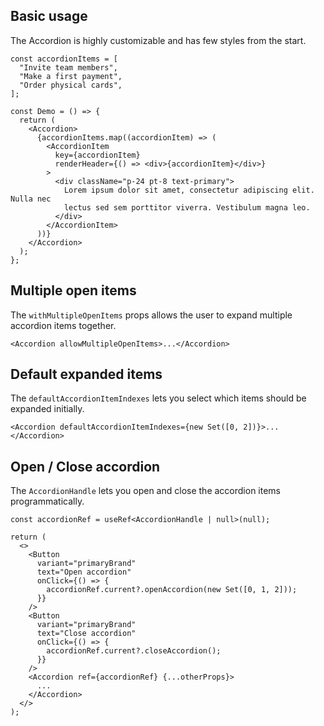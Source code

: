 
## Basic usage

The Accordion is highly customizable and has few styles from the start.

<Preview className="body-m">
  <DemoAccordion />
</Preview>

```tsx sandbox
const accordionItems = [
  "Invite team members",
  "Make a first payment",
  "Order physical cards",
];

const Demo = () => {
  return (
    <Accordion>
      {accordionItems.map((accordionItem) => (
        <AccordionItem
          key={accordionItem}
          renderHeader={() => <div>{accordionItem}</div>}
        >
          <div className="p-24 pt-8 text-primary">
            Lorem ipsum dolor sit amet, consectetur adipiscing elit. Nulla nec
            lectus sed sem porttitor viverra. Vestibulum magna leo.
          </div>
        </AccordionItem>
      ))}
    </Accordion>
  );
};
```

## Multiple open items

The `withMultipleOpenItems` props allows the user to expand multiple accordion items together.

<Preview className="body-m">
  <DemoAccordion withMultipleOpenItems />
</Preview>

```tsx
<Accordion allowMultipleOpenItems>...</Accordion>
```

## Default expanded items

The `defaultAccordionItemIndexes` lets you select which items should be expanded initially.

<Preview className="body-m">
  <DemoAccordion withDefaultOpenItems />
</Preview>

```tsx
<Accordion defaultAccordionItemIndexes={new Set([0, 2])}>...</Accordion>
```

## Open / Close accordion

The `AccordionHandle` lets you open and close the accordion items programmatically.

<Preview className="body-m">
  <DemoAccordion withOpenClose />
</Preview>

```tsx
const accordionRef = useRef<AccordionHandle | null>(null);

return (
  <>
    <Button
      variant="primaryBrand"
      text="Open accordion"
      onClick={() => {
        accordionRef.current?.openAccordion(new Set([0, 1, 2]));
      }}
    />
    <Button
      variant="primaryBrand"
      text="Close accordion"
      onClick={() => {
        accordionRef.current?.closeAccordion();
      }}
    />
    <Accordion ref={accordionRef} {...otherProps}>
      ...
    </Accordion>
  </>
);
```
